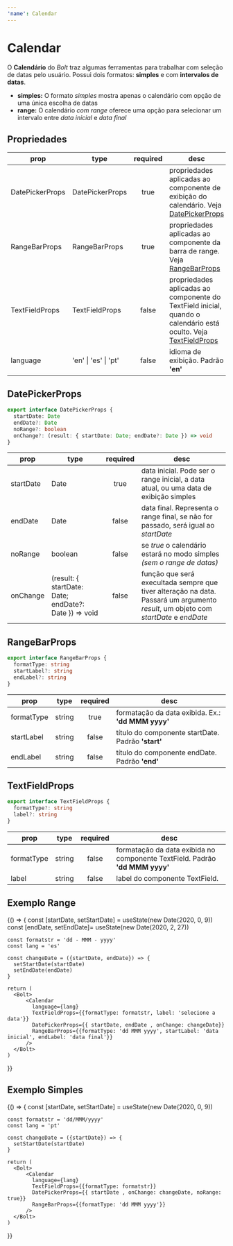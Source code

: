 ```yaml
---
'name': Calendar
---
```




# Calendar

O **Calendário** do _Bolt_ traz algumas ferramentas para trabalhar com seleção de datas pelo usuário. Possui dois formatos: **simples** e com **intervalos de datas**.

- **simples:** O formato _simples_ mostra apenas o calendário com opção de uma única escolha de datas
- **range:** O calendário _com range_ oferece uma opção para selecionar um intervalo entre _data inicial_ e _data final_

## Propriedades

| **prop**        | **type**             | **required** | **desc**                                                                                                                           |
| --------------- | -------------------- | :----------: | ---------------------------------------------------------------------------------------------------------------------------------- |
| DatePickerProps | DatePickerProps      |     true     | propriedades aplicadas ao componente de exibição do calendário. Veja [DatePickerProps](#datepickerprops)                           |
| RangeBarProps   | RangeBarProps        |     true     | propriedades aplicadas ao componente da barra de range. Veja [RangeBarProps](#rangebarprops)                                       |
| TextFieldProps  | TextFieldProps       |    false     | propriedades aplicadas ao componente do TextField inicial, quando o calendário está oculto. Veja [TextFieldProps](#textfieldprops) |
| language        | 'en' \| 'es' \| 'pt' |    false     | idioma de exibição. Padrão **'en'**                                                                                                |

## DatePickerProps

```typescript
export interface DatePickerProps {
  startDate: Date
  endDate?: Date
  noRange?: boolean
  onChange?: (result: { startDate: Date; endDate?: Date }) => void
}
```

| **prop**  | **type**                                              | **required** | **desc**                                                                                                                            |
| --------- | ----------------------------------------------------- | :----------: | ----------------------------------------------------------------------------------------------------------------------------------- |
| startDate | Date                                                  |     true     | data inicial. Pode ser o range inicial, a data atual, ou uma data de exibição simples                                               |
| endDate   | Date                                                  |    false     | data final. Representa o range final, se não for passado, será igual ao _startDate_                                                 |
| noRange   | boolean                                               |    false     | se _true_ o calendário estará no modo simples _(sem o range de datas)_                                                              |
| onChange  | (result: { startDate: Date; endDate?: Date }) => void |    false     | função que será execultada sempre que tiver alteração na data. Passará um argumento _result_, um objeto com _startDate_ e _endDate_ |

## RangeBarProps

```typescript
export interface RangeBarProps {
  formatType: string
  startLabel?: string
  endLabel?: string
}
```

| **prop**   | **type** | **required** | **desc**                                           |
| ---------- | -------- | :----------: | -------------------------------------------------- |
| formatType | string   |     true     | formatação da data exibida. Ex.: **'dd MMM yyyy'** |
| startLabel | string   |    false     | título do componente startDate. Padrão **'start'** |
| endLabel   | string   |    false     | título do componente endDate. Padrão **'end'**     |

## TextFieldProps

```typescript
export interface TextFieldProps {
  formatType?: string
  label?: string
}
```

| **prop**   | **type** | **required** | **desc**                                                                     |
| ---------- | -------- | :----------: | ---------------------------------------------------------------------------- |
| formatType | string   |    false     | formatação da data exibida no componente TextField. Padrão **'dd MMM yyyy'** |
| label      | string   |    false     | label do componente TextField.                                               |

## Exemplo Range

<Playground>
  {() => {
    const [startDate, setStartDate] = useState(new Date(2020, 0, 9))
    const [endDate, setEndDate]= useState(new Date(2020, 2, 27))
    
    const formatstr = 'dd - MMM - yyyy'
    const lang = 'es'

    const changeDate = ({startDate, endDate}) => {
      setStartDate(startDate)
      setEndDate(endDate)
    }

    return (
      <Bolt>
          <Calendar
            language={lang}
            TextFieldProps={{formatType: formatstr, label: 'selecione a data'}}
            DatePickerProps={{ startDate, endDate , onChange: changeDate}}
            RangeBarProps={{formatType: 'dd MMM yyyy', startLabel: 'data inicial', endLabel: 'data final'}}
          />
      </Bolt>
    )

}}

</Playground>

## Exemplo Simples

<Playground>
  {() => {
    const [startDate, setStartDate] = useState(new Date(2020, 0, 9))
    
    const formatstr = 'dd/MMM/yyyy'
    const lang = 'pt'

    const changeDate = ({startDate}) => {
      setStartDate(startDate)
    }

    return (
      <Bolt>
          <Calendar
            language={lang}
            TextFieldProps={{formatType: formatstr}}
            DatePickerProps={{ startDate , onChange: changeDate, noRange: true}}
            RangeBarProps={{formatType: 'dd MMM yyyy'}}
          />
      </Bolt>
    )

}}

</Playground>
